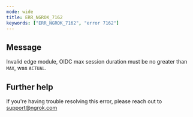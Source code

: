 ```yaml
---
mode: wide
title: ERR_NGROK_7162
keywords: ["ERR_NGROK_7162", "error 7162"]
---
```


## Message

Invalid edge module, OIDC max session duration must be no greater than `MAX`, was `ACTUAL`.

## Further help

If you're having trouble resolving this error, please reach out to [support@ngrok.com](mailto:support@ngrok.com?subject=Help%20with%20ERR_NGROK_7162)
